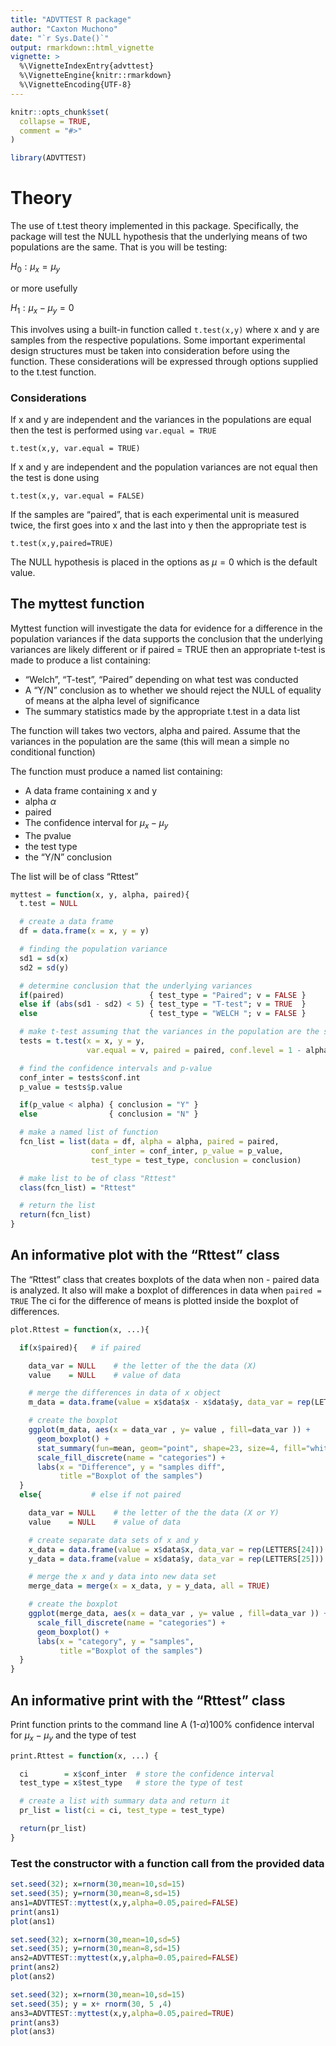 ```yaml
---
title: "ADVTTEST R package"
author: "Caxton Muchono"
date: "`r Sys.Date()`"
output: rmarkdown::html_vignette
vignette: >
  %\VignetteIndexEntry{advttest}
  %\VignetteEngine{knitr::rmarkdown}
  %\VignetteEncoding{UTF-8}
---
```


```r
knitr::opts_chunk$set(
  collapse = TRUE,
  comment = "#>"
)
```

```r
library(ADVTTEST)
```


# Theory

The use of t.test theory implemented in this package. Specifically, the package 
will test the NULL hypothesis that the underlying means of two populations are
the same. That is you will be testing:

$H_0 : \mu_x = \mu_y$

or more usefully

$H_1 :  \mu_x - \mu_y = 0$

This involves using a built-in function called `t.test(x,y)` where x and y are 
samples from the respective populations. Some important experimental design 
structures must be taken into consideration before using the function. These
considerations will be expressed through options supplied to the t.test function.

### Considerations

If x and y are independent and the variances in the populations are equal 
then the test is performed using `var.equal = TRUE`

`t.test(x,y, var.equal = TRUE)`

If x and y are independent and the population variances are not equal 
then the test is done using 

`t.test(x,y, var.equal = FALSE)`

If the samples are "paired", that is each experimental unit is measured 
twice, the first goes into x and the last into y then the appropriate test is

`t.test(x,y,paired=TRUE)`

The NULL hypothesis is placed in the options as $\mu=0$ which is the 
default value.


##  The myttest function 

Myttest function will investigate the data for evidence for a difference
in the population variances if the data supports the conclusion that the 
underlying variances are likely different or if paired = TRUE then an 
appropriate t-test is made to produce a list containing:

- "Welch", "T-test", "Paired" depending on what test was conducted
- A "Y/N" conclusion as to whether we should reject the NULL of equality 
of means at the alpha level of significance
- The summary statistics made by the appropriate t.test in a data list

The function will takes two vectors, alpha and paired. Assume that the 
variances in the population are the same (this will mean a simple no 
conditional function)

The function must produce a named list containing:

* A data frame containing x and y
* alpha $\alpha$
* paired
* The confidence interval for $\mu_x - \mu_y$
* The pvalue
* the test type
* the "Y/N" conclusion

The list will be of class "Rttest"

```r

myttest = function(x, y, alpha, paired){
  t.test = NULL

  # create a data frame
  df = data.frame(x = x, y = y)

  # finding the population variance
  sd1 = sd(x)
  sd2 = sd(y)

  # determine conclusion that the underlying variances
  if(paired)                   { test_type = "Paired"; v = FALSE }
  else if (abs(sd1 - sd2) < 5) { test_type = "T-test"; v = TRUE  }
  else                         { test_type = "WELCH "; v = FALSE }

  # make t-test assuming that the variances in the population are the same
  tests = t.test(x = x, y = y,
                 var.equal = v, paired = paired, conf.level = 1 - alpha)

  # find the confidence intervals and p-value
  conf_inter = tests$conf.int
  p_value = tests$p.value

  if(p_value < alpha) { conclusion = "Y" }
  else                { conclusion = "N" }

  # make a named list of function
  fcn_list = list(data = df, alpha = alpha, paired = paired,
                  conf_inter = conf_inter, p_value = p_value,
                  test_type = test_type, conclusion = conclusion)

  # make list to be of class "Rttest"
  class(fcn_list) = "Rttest"

  # return the list
  return(fcn_list)
}

```

## An informative plot with the "Rttest" class

The "Rttest" class that creates boxplots of the data when 
non - paired data is analyzed. It also will make a boxplot of differences in 
data when `paired = TRUE` The ci for the difference of means is plotted inside
the boxplot of differences.

```r

plot.Rttest = function(x, ...){

  if(x$paired){   # if paired

    data_var = NULL    # the letter of the the data (X)
    value    = NULL    # value of data

    # merge the differences in data of x object
    m_data = data.frame(value = x$data$x - x$data$y, data_var = rep(LETTERS[24]))

    # create the boxplot
    ggplot(m_data, aes(x = data_var , y= value , fill=data_var )) +
      geom_boxplot() +
      stat_summary(fun=mean, geom="point", shape=23, size=4, fill="white") +
      scale_fill_discrete(name = "categories") +
      labs(x = "Difference", y = "samples diff",
           title ="Boxplot of the samples")
  }
  else{           # else if not paired

    data_var = NULL    # the letter of the the data (X or Y)
    value    = NULL    # value of data

    # create separate data sets of x and y
    x_data = data.frame(value = x$data$x, data_var = rep(LETTERS[24]))
    y_data = data.frame(value = x$data$y, data_var = rep(LETTERS[25]))

    # merge the x and y data into new data set
    merge_data = merge(x = x_data, y = y_data, all = TRUE)

    # create the boxplot
    ggplot(merge_data, aes(x = data_var , y= value , fill=data_var )) +
      scale_fill_discrete(name = "categories") +
      geom_boxplot() +
      labs(x = "category", y = "samples",
           title ="Boxplot of the samples")
  }
}

```

## An informative print with the "Rttest" class

Print function prints to the command line  A (1-$\alpha$)100% confidence 
interval for $\mu_x - \mu_y$ and the type of test

```r

print.Rttest = function(x, ...) {

  ci        = x$conf_inter  # store the confidence interval
  test_type = x$test_type   # store the type of test

  # create a list with summary data and return it
  pr_list = list(ci = ci, test_type = test_type)

  return(pr_list)
}

```

### Test the constructor with a function call from the provided data

```r

set.seed(32); x=rnorm(30,mean=10,sd=15)
set.seed(35); y=rnorm(30,mean=8,sd=15)
ans1=ADVTTEST::myttest(x,y,alpha=0.05,paired=FALSE)
print(ans1)
plot(ans1)

set.seed(32); x=rnorm(30,mean=10,sd=5)
set.seed(35); y=rnorm(30,mean=8,sd=15)
ans2=ADVTTEST::myttest(x,y,alpha=0.05,paired=FALSE)
print(ans2)
plot(ans2)

set.seed(32); x=rnorm(30,mean=10,sd=15)
set.seed(35); y = x+ rnorm(30, 5 ,4)
ans3=ADVTTEST::myttest(x,y,alpha=0.05,paired=TRUE)
print(ans3)
plot(ans3)

```
